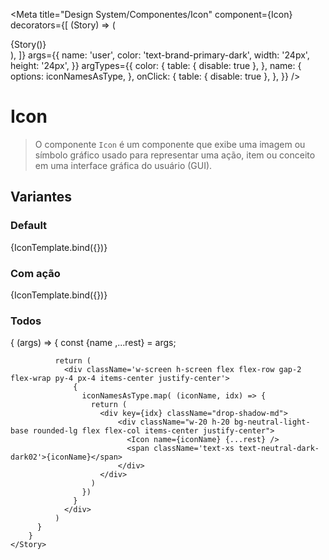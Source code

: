 
<Meta 
    title="Design System/Componentes/Icon" 
    component={Icon} 
    decorators={[
      (Story) => (
        <div className="drop-shadow-md">
          <div className="w-24 h-24 bg-neutral-light-base rounded-lg flex flex-col items-center justify-center">
            {Story()}
          </div>
        </div>
      ),
    ]}
    args={{
        name: 'user',
        color: 'text-brand-primary-dark',
        width: '24px',
        height: '24px',
    }}
    argTypes={{
      color: {
        table: {
          disable: true
        },
      },
      name: {
          options: iconNamesAsType,
      },
      onClick: {
          table: {
            disable: true
          },
      },
    }}
/>


# Icon

> O componente `Icon` é um componente que exibe uma imagem ou símbolo gráfico usado para representar uma ação, item ou conceito em uma interface gráfica do usuário (GUI).

## Variantes

### Default

<Canvas withToolbar>
    <Story name="Default">
        {IconTemplate.bind({})}
    </Story>
</Canvas>

<ArgsTable story="Default" />

### Com ação

<Canvas withToolbar>
    <Story 
      name="Clickable"
      args={{
        onClick: action('Ícone clicado!')
      }}
    >
        {IconTemplate.bind({})}
    </Story>
</Canvas>

<ArgsTable story="Clickable" />

### Todos

<Canvas withToolbar>
    <Story name="AllIcons">
        {
          (args) => {
              const {name ,...rest} = args;
              
              return (
                <div className='w-screen h-screen flex flex-row gap-2 flex-wrap py-4 px-4 items-center justify-center'>
                  {
                    iconNamesAsType.map( (iconName, idx) => {
                      return (
                        <div key={idx} className="drop-shadow-md">
                            <div className="w-20 h-20 bg-neutral-light-base rounded-lg flex flex-col items-center justify-center">  
                              <Icon name={iconName} {...rest} /> 
                              <span className='text-xs text-neutral-dark-dark02'>{iconName}</span>
                            </div>
                        </div>
                      )
                    })
                  }
                </div>
              )
          }
        }
    </Story>
</Canvas>

<ArgsTable story="AllIcons" />

